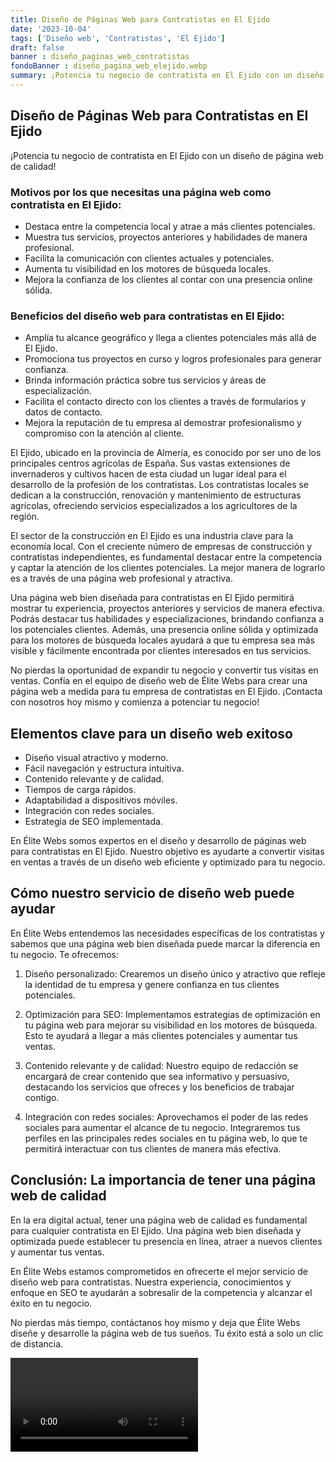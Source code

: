 ```yaml
---
title: Diseño de Páginas Web para Contratistas en El Ejido
date: '2023-10-04'
tags: ['Diseño web', 'Contratistas', 'El Ejido']
draft: false
banner : diseño_paginas_web_contratistas
fondoBanner : diseño_pagina_web_elejido.webp
summary: ¡Potencia tu negocio de contratista en El Ejido con un diseño de página web de calidad!
---
```


## Diseño de Páginas Web para Contratistas en El Ejido

¡Potencia tu negocio de contratista en El Ejido con un diseño de página web de calidad!

### Motivos por los que necesitas una página web como contratista en El Ejido:

- Destaca entre la competencia local y atrae a más clientes potenciales.
- Muestra tus servicios, proyectos anteriores y habilidades de manera profesional.
- Facilita la comunicación con clientes actuales y potenciales.
- Aumenta tu visibilidad en los motores de búsqueda locales.
- Mejora la confianza de los clientes al contar con una presencia online sólida.

### Beneficios del diseño web para contratistas en El Ejido:

- Amplía tu alcance geográfico y llega a clientes potenciales más allá de El Ejido.
- Promociona tus proyectos en curso y logros profesionales para generar confianza.
- Brinda información práctica sobre tus servicios y áreas de especialización.
- Facilita el contacto directo con los clientes a través de formularios y datos de contacto.
- Mejora la reputación de tu empresa al demostrar profesionalismo y compromiso con la atención al cliente.

El Ejido, ubicado en la provincia de Almería, es conocido por ser uno de los principales centros agrícolas de España. Sus vastas extensiones de invernaderos y cultivos hacen de esta ciudad un lugar ideal para el desarrollo de la profesión de los contratistas. Los contratistas locales se dedican a la construcción, renovación y mantenimiento de estructuras agrícolas, ofreciendo servicios especializados a los agricultores de la región.

El sector de la construcción en El Ejido es una industria clave para la economía local. Con el creciente número de empresas de construcción y contratistas independientes, es fundamental destacar entre la competencia y captar la atención de los clientes potenciales. La mejor manera de lograrlo es a través de una página web profesional y atractiva.

Una página web bien diseñada para contratistas en El Ejido permitirá mostrar tu experiencia, proyectos anteriores y servicios de manera efectiva. Podrás destacar tus habilidades y especializaciones, brindando confianza a los potenciales clientes. Además, una presencia online sólida y optimizada para los motores de búsqueda locales ayudará a que tu empresa sea más visible y fácilmente encontrada por clientes interesados en tus servicios.

No pierdas la oportunidad de expandir tu negocio y convertir tus visitas en ventas. Confía en el equipo de diseño web de Élite Webs para crear una página web a medida para tu empresa de contratistas en El Ejido. ¡Contacta con nosotros hoy mismo y comienza a potenciar tu negocio!

<GifSeo />

<Cta />

## Elementos clave para un diseño web exitoso

- Diseño visual atractivo y moderno.
- Fácil navegación y estructura intuitiva.
- Contenido relevante y de calidad.
- Tiempos de carga rápidos.
- Adaptabilidad a dispositivos móviles.
- Integración con redes sociales.
- Estrategia de SEO implementada.

En Élite Webs somos expertos en el diseño y desarrollo de páginas web para contratistas en El Ejido. Nuestro objetivo es ayudarte a convertir visitas en ventas a través de un diseño web eficiente y optimizado para tu negocio.

## Cómo nuestro servicio de diseño web puede ayudar

En Élite Webs entendemos las necesidades específicas de los contratistas y sabemos que una página web bien diseñada puede marcar la diferencia en tu negocio. Te ofrecemos:

1. Diseño personalizado: Crearemos un diseño único y atractivo que refleje la identidad de tu empresa y genere confianza en tus clientes potenciales.

2. Optimización para SEO: Implementamos estrategias de optimización en tu página web para mejorar su visibilidad en los motores de búsqueda. Esto te ayudará a llegar a más clientes potenciales y aumentar tus ventas.

3. Contenido relevante y de calidad: Nuestro equipo de redacción se encargará de crear contenido que sea informativo y persuasivo, destacando los servicios que ofreces y los beneficios de trabajar contigo.

4. Integración con redes sociales: Aprovechamos el poder de las redes sociales para aumentar el alcance de tu negocio. Integraremos tus perfiles en las principales redes sociales en tu página web, lo que te permitirá interactuar con tus clientes de manera más efectiva.

## Conclusión: La importancia de tener una página web de calidad

En la era digital actual, tener una página web de calidad es fundamental para cualquier contratista en El Ejido. Una página web bien diseñada y optimizada puede establecer tu presencia en línea, atraer a nuevos clientes y aumentar tus ventas.

En Élite Webs estamos comprometidos en ofrecerte el mejor servicio de diseño web para contratistas. Nuestra experiencia, conocimientos y enfoque en SEO te ayudarán a sobresalir de la competencia y alcanzar el éxito en tu negocio.

No pierdas más tiempo, contáctanos hoy mismo y deja que Élite Webs diseñe y desarrolle la página web de tus sueños. Tu éxito está a solo un clic de distancia.

<Video />

<CtaBot job='Contratistas' city='El Ejido'/>

<Gmaps query='El Ejido+españa+maps' />